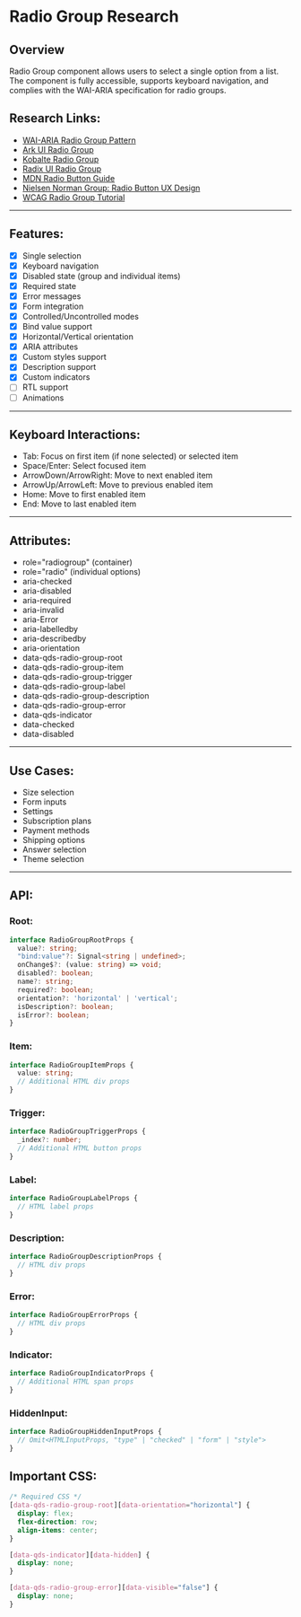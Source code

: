 # Radio Group Research

## Overview
Radio Group component allows users to select a single option from a list. The component is fully accessible,
supports keyboard navigation, and complies with the WAI-ARIA specification for radio groups.

## Research Links:
- [WAI-ARIA Radio Group Pattern](https://www.w3.org/WAI/ARIA/apg/patterns/radio/)
- [Ark UI Radio Group](https://ark-ui.com/react/docs/components/radio-group)
- [Kobalte Radio Group](https://kobalte.dev/docs/core/components/radio-group)
- [Radix UI Radio Group](https://www.radix-ui.com/primitives/docs/components/radio-group)
-	[MDN Radio Button Guide](https://developer.mozilla.org/en-US/docs/Web/HTML/Element/input/radio)
- [Nielsen Norman Group: Radio Button UX Design](https://www.nngroup.com/articles/radio-buttons-default-selection/)
- [WCAG Radio Group Tutorial](https://www.w3.org/WAI/tutorials/forms/grouping/)
---

## Features:
- [x] Single selection
- [x] Keyboard navigation
- [x] Disabled state (group and individual items)
- [x] Required state
- [x] Error messages
- [x] Form integration
- [x] Controlled/Uncontrolled modes
- [x] Bind value support
- [x] Horizontal/Vertical orientation
- [x] ARIA attributes
- [x] Custom styles support
- [x] Description support
- [x] Custom indicators
- [ ] RTL support
- [ ] Animations

---

## Keyboard Interactions:
- Tab: Focus on first item (if none selected) or selected item
- Space/Enter: Select focused item
- ArrowDown/ArrowRight: Move to next enabled item
- ArrowUp/ArrowLeft: Move to previous enabled item
- Home: Move to first enabled item
- End: Move to last enabled item

---

## Attributes:
- role="radiogroup" (container)
- role="radio" (individual options)
- aria-checked
- aria-disabled
- aria-required
- aria-invalid
- aria-Error
- aria-labelledby
- aria-describedby
- aria-orientation
- data-qds-radio-group-root
- data-qds-radio-group-item
- data-qds-radio-group-trigger
- data-qds-radio-group-label
- data-qds-radio-group-description
- data-qds-radio-group-error
- data-qds-indicator
- data-checked
- data-disabled

---

## Use Cases:
- Size selection
- Form inputs
- Settings
- Subscription plans
- Payment methods
- Shipping options
- Answer selection
- Theme selection

---

## API:

### Root:
```typescript
interface RadioGroupRootProps {
  value?: string;
  "bind:value"?: Signal<string | undefined>;
  onChange$?: (value: string) => void;
  disabled?: boolean;
  name?: string;
  required?: boolean;
  orientation?: 'horizontal' | 'vertical';
  isDescription?: boolean;
  isError?: boolean;
}
```

### Item:
```typescript
interface RadioGroupItemProps {
  value: string;
  // Additional HTML div props
}
```

### Trigger:
```typescript
interface RadioGroupTriggerProps {
  _index?: number;
  // Additional HTML button props
}
```

### Label:
```typescript
interface RadioGroupLabelProps {
  // HTML label props
}
```

### Description:
```typescript
interface RadioGroupDescriptionProps {
  // HTML div props
}
```

### Error:
```typescript
interface RadioGroupErrorProps {
  // HTML div props
}
```

### Indicator:
```typescript
interface RadioGroupIndicatorProps {
  // Additional HTML span props
}
```

### HiddenInput:
```typescript
interface RadioGroupHiddenInputProps {
  // Omit<HTMLInputProps, "type" | "checked" | "form" | "style">
}
```

## Important CSS:

```css
/* Required CSS */
[data-qds-radio-group-root][data-orientation="horizontal"] {
  display: flex;
  flex-direction: row;
  align-items: center;
}

[data-qds-indicator][data-hidden] {
  display: none;
}

[data-qds-radio-group-error][data-visible="false"] {
  display: none;
}
```
